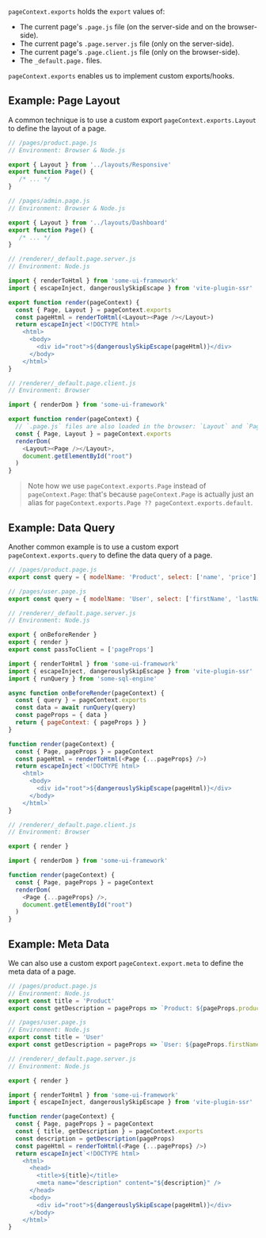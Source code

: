 `pageContext.exports` holds the `export` values of:
 - The current page's `.page.js` file (on the server-side and on the browser-side).
 - The current page's `.page.server.js` file (only on the server-side).
 - The current page's `.page.client.js` file (only on the browser-side).
 - The `_default.page.` files.

`pageContext.exports` enables us to implement custom exports/hooks.


## Example: Page Layout

A common technique is to use a custom export `pageContext.exports.Layout` to define the layout of a page.

```js
// /pages/product.page.js
// Environment: Browser & Node.js

export { Layout } from '../layouts/Responsive'
export function Page() {
   /* ... */
}
```

```js
// /pages/admin.page.js
// Environment: Browser & Node.js

export { Layout } from '../layouts/Dashboard'
export function Page() {
   /* ... */
}
```

```js
// /renderer/_default.page.server.js
// Environment: Node.js

import { renderToHtml } from 'some-ui-framework'
import { escapeInject, dangerouslySkipEscape } from 'vite-plugin-ssr'

export function render(pageContext) {
  const { Page, Layout } = pageContext.exports
  const pageHtml = renderToHtml(<Layout><Page /></Layout>)
  return escapeInject`<!DOCTYPE html>
    <html>
      <body>
        <div id="root">${dangerouslySkipEscape(pageHtml)}</div>
      </body>
    </html>`
}
```
```js
// /renderer/_default.page.client.js
// Environment: Browser

import { renderDom } from 'some-ui-framework'

export function render(pageContext) {
  // `.page.js` files are also loaded in the browser: `Layout` and `Page` are also available here
  const { Page, Layout } = pageContext.exports
  renderDom(
    <Layout><Page /></Layout>,
    document.getElementById("root")
  )
}
```

> Note how we use `pageContext.exports.Page` instead of `pageContext.Page`: that's because `pageContext.Page` is actually just an alias for `pageContext.exports.Page ?? pageContext.exports.default`.


## Example: Data Query

Another common example is to use a custom export `pageContext.exports.query` to define the data query of a page.

```js
// /pages/product.page.js
export const query = { modelName: 'Product', select: ['name', 'price'] }
```

```js
// /pages/user.page.js
export const query = { modelName: 'User', select: ['firstName', 'lastName'] }
```

```js
// /renderer/_default.page.server.js
// Environment: Node.js

export { onBeforeRender }
export { render }
export const passToClient = ['pageProps']

import { renderToHtml } from 'some-ui-framework'
import { escapeInject, dangerouslySkipEscape } from 'vite-plugin-ssr'
import { runQuery } from 'some-sql-engine'

async function onBeforeRender(pageContext) {
  const { query } = pageContext.exports
  const data = await runQuery(query)
  const pageProps = { data }
  return { pageContext: { pageProps } }
}

function render(pageContext) {
  const { Page, pageProps } = pageContext
  const pageHtml = renderToHtml(<Page {...pageProps} />)
  return escapeInject`<!DOCTYPE html>
    <html>
      <body>
        <div id="root">${dangerouslySkipEscape(pageHtml)}</div>
      </body>
    </html>`
}
```
```js
// /renderer/_default.page.client.js
// Environment: Browser

export { render }

import { renderDom } from 'some-ui-framework'

function render(pageContext) {
  const { Page, pageProps } = pageContext
  renderDom(
    <Page {...pageProps} />,
    document.getElementById("root")
  )
}
```

## Example: Meta Data

We can also use a custom export `pageContext.export.meta` to define the meta data of a page.

```js
// /pages/product.page.js
// Environment: Node.js
export const title = 'Product'
export const getDescription = pageProps => `Product: ${pageProps.productName}`
```

```js
// /pages/user.page.js
// Environment: Node.js
export const title = 'User'
export const getDescription = pageProps => `User: ${pageProps.firstName} ${pageProps.lastName}`
```

```js
// /renderer/_default.page.server.js
// Environment: Node.js

export { render }

import { renderToHtml } from 'some-ui-framework'
import { escapeInject, dangerouslySkipEscape } from 'vite-plugin-ssr'

function render(pageContext) {
  const { Page, pageProps } = pageContext
  const { title, getDescription } = pageContext.exports
  const description = getDescription(pageProps)
  const pageHtml = renderToHtml(<Page {...pageProps} />)
  return escapeInject`<!DOCTYPE html>
    <html>
      <head>
        <title>${title}</title>
        <meta name="description" content="${description}" />
      </head>
      <body>
        <div id="root">${dangerouslySkipEscape(pageHtml)}</div>
      </body>
    </html>`
}
```
